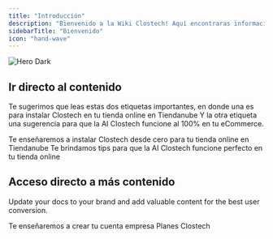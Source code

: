 ```yaml
---
title: "Introducción"
description: "Bienvenido a la Wiki Clostech! Aquí encontraras información de todo tipo!"
sidebarTitle: "Bienvenido"
icon: "hand-wave"
---
```


<img alt="Hero Dark" classname="hidden dark:block" src="/images/hero-dark.svg" />

## Ir directo al contenido

Te sugerimos que leas estas dos etiquetas importantes, en donde una es para instalar Clostech en tu tienda online en Tiendanube
Y la otra etiqueta una sugerencia para que la AI Clostech funcione al 100% en tu eCommerce.

<CardGroup cols={2}>
  <Card title="Instalar Clostech en Tiendanube" icon="store" href="https://mintlify.com/docs/quickstart">
    Te enseñaremos a instalar Clostech desde cero para tu tienda online en Tiendanube
  </Card>

  <Card title="Tips AI Clostech" icon="circle-info" href="https://mintlify.com/docs/development">
    Te brindamos tips para que la AI Clostech funcione perfecto en tu tienda online
  </Card>
</CardGroup>

## Acceso directo a más contenido

Update your docs to your brand and add valuable content for the best user conversion.

<CardGroup cols={2}>
  <Card title="Portal empresa" icon="browser" href="https://mintlify.com/docs/settings/global">
    Te enseñaremos a crear tu cuenta empresa&#x20;
  </Card>

  <Card title="Planes AI Clostech" icon="circle-dollar" href="https://mintlify.com/docs/api-playground/openapi">
    Planes Clostech
  </Card>
</CardGroup>